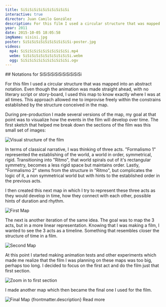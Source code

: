 ```yaml
---
title: SiSiSiSiSiSiSiSiSiSiSi
interactive: true
director: Juan Camilo González
description: For this film I used a circular structure that was mapped into an abstract notation. Even though the animation was made straight ahead, with no literary script or story-board, I used this map to know exactly where I was at all times.
year: 2011
date: 2015-10-05 18:05:58
imgName: sisisi.jpg
poster: SiSiSiSiSiSiSiSiSiSiSi-poster.jpg
videos:
  mp4: SiSiSiSiSiSiSiSiSiSiSi.mp4
  webm: SiSiSiSiSiSiSiSiSiSiSi.webm
  ogg: SiSiSiSiSiSiSiSiSiSiSi.ogv
---
```



<NotationsCols title={frontmatter.title} slug='sisisisisisisisisisisi' director={frontmatter.director} year={frontmatter.year} videos={frontmatter.videos} poster={frontmatter.poster}>
## Notations for SiSiSiSiSiSiSiSiSiSiSi

For this film I used a circular structure that was mapped into an abstract notation. Even though the animation was made straight ahead, with no literary script or story-board, I used this map to know exactly where I was at all times. This approach allowed me to improvise freely within the constrains established by the structure conceived in the map.

During pre-production I made several versions of the map, my goal at that point was to visualize how the events in the film will develop over time. The first sketch that helped me break down the sections of the film was this small set of images:

<Image src={estructura} alt="Visual structure of the film" />

In terms of classical narrative, I was thinking of three acts. "Formalismo 1" represented the establishing of the world, a world in order, symmetrical, rigid. Transitioning into "Ritmo", that world spirals out of it's rectangular symmetry, becomes a less rigid space but maintains order. Lastly, "Formalismo 2" stems from the structure in "Ritmo", but complicates the logic of it, a non symmetrical world but with hints to the established order in the previous acts.

I then created this next map in which I try to represent these three acts as they would develop in time, how they connect with each other, possible hints of duration and rhythm.

<Image src={first} alt="First Map" />

The next is another iteration of the same idea. The goal was to map the 3 acts, but in a more linear representation. Knowing that I was making a film, I wanted to see the 3 acts as a timeline. Something that resembles closer the structure of time in a film.

<Image src={second} alt="Second Map" />

At this point I started making animation tests and other experiments which made me realize that the film I was planning on these maps was too big, perhaps too long. I decided to focus on the first act and do the film just that first section.

<Image src={zoom} alt="Zoom in to first section" />

I made another map which then became the final one I used for the film.

<Image src={final} alt="Final Map" />

<span slot="descripcion">
  <span>{frontmatter.description}</span>
  <span id="notes" class="button">
    Read more
  </span>
</span>

</NotationsCols>

<Componente />
